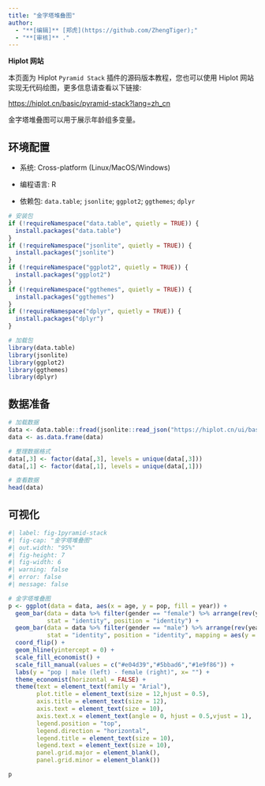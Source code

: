 ```yaml
---
title: "金字塔堆叠图"
author:
  - "**[编辑]** [郑虎](https://github.com/ZhengTiger);"
  - "**[审核]** ."
---
```


::: callout-note
**Hiplot 网站**

本页面为 Hiplot `Pyramid Stack` 插件的源码版本教程，您也可以使用 Hiplot 网站实现无代码绘图，更多信息请查看以下链接:

<https://hiplot.cn/basic/pyramid-stack?lang=zh_cn>
:::

金字塔堆叠图可以用于展示年龄组多变量。

## 环境配置

-   系统: Cross-platform (Linux/MacOS/Windows)

-   编程语言: R

-   依赖包: `data.table`; `jsonlite`; `ggplot2`; `ggthemes`; `dplyr`

```r
# 安装包
if (!requireNamespace("data.table", quietly = TRUE)) {
  install.packages("data.table")
}
if (!requireNamespace("jsonlite", quietly = TRUE)) {
  install.packages("jsonlite")
}
if (!requireNamespace("ggplot2", quietly = TRUE)) {
  install.packages("ggplot2")
}
if (!requireNamespace("ggthemes", quietly = TRUE)) {
  install.packages("ggthemes")
}
if (!requireNamespace("dplyr", quietly = TRUE)) {
  install.packages("dplyr")
}

# 加载包
library(data.table)
library(jsonlite)
library(ggplot2)
library(ggthemes)
library(dplyr)
```

## 数据准备

```r
# 加载数据
data <- data.table::fread(jsonlite::read_json("https://hiplot.cn/ui/basic/pyramid-stack/data.json")$exampleData[[1]]$textarea[[1]])
data <- as.data.frame(data)

# 整理数据格式
data[,3] <- factor(data[,3], levels = unique(data[,3]))
data[,1] <- factor(data[,1], levels = unique(data[,1]))

# 查看数据
head(data)
```

## 可视化

```r
#| label: fig-1pyramid-stack
#| fig-cap: "金字塔堆叠图"
#| out.width: "95%"
#| fig-height: 7
#| fig-width: 6
#| warning: false
#| error: false
#| message: false

# 金字塔堆叠图
p <- ggplot(data = data, aes(x = age, y = pop, fill = year)) +
  geom_bar(data = data %>% filter(gender == "female") %>% arrange(rev(year)),
           stat = "identity", position = "identity") +
  geom_bar(data = data %>% filter(gender == "male") %>% arrange(rev(year)),
           stat = "identity", position = "identity", mapping = aes(y = -pop)) +
  coord_flip() +
  geom_hline(yintercept = 0) +
  scale_fill_economist() +
  scale_fill_manual(values = c("#e04d39","#5bbad6","#1e9f86")) +
  labs(y = "pop | male (left) - female (right)", x= "") +
  theme_economist(horizontal = FALSE) +
  theme(text = element_text(family = "Arial"),
        plot.title = element_text(size = 12,hjust = 0.5),
        axis.title = element_text(size = 12),
        axis.text = element_text(size = 10),
        axis.text.x = element_text(angle = 0, hjust = 0.5,vjust = 1),
        legend.position = "top",
        legend.direction = "horizontal",
        legend.title = element_text(size = 10),
        legend.text = element_text(size = 10),
        panel.grid.major = element_blank(),
        panel.grid.minor = element_blank())

p
```



